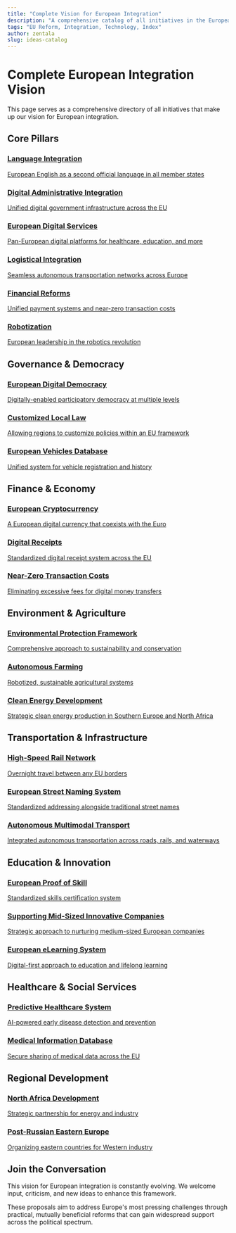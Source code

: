 ```yaml
---
title: "Complete Vision for European Integration"
description: "A comprehensive catalog of all initiatives in the European integration vision"
tags: "EU Reform, Integration, Technology, Index"
author: zentala
slug: ideas-catalog
---
```


# Complete European Integration Vision

This page serves as a comprehensive directory of all initiatives that make up our vision for European integration.

## Core Pillars

<div class="grid grid-cols-1 sm:grid-cols-2 lg:grid-cols-3 gap-4 my-8">
  <a href="/docs/ideas/culture/language-integration" class="block p-4 bg-white dark:bg-gray-800 rounded-lg shadow hover:shadow-md transition-shadow">
    <h3 class="text-lg font-bold text-indigo-600 dark:text-indigo-400 mb-1">Language Integration</h3>
    <p class="text-sm text-gray-600 dark:text-gray-300">European English as a second official language in all member states</p>
  </a>
  
  <a href="/docs/ideas/governance/european-egovernment" class="block p-4 bg-white dark:bg-gray-800 rounded-lg shadow hover:shadow-md transition-shadow">
    <h3 class="text-lg font-bold text-blue-600 dark:text-blue-400 mb-1">Digital Administrative Integration</h3>
    <p class="text-sm text-gray-600 dark:text-gray-300">Unified digital government infrastructure across the EU</p>
  </a>
  
  <a href="/docs/ideas/governance/blockchain-state" class="block p-4 bg-white dark:bg-gray-800 rounded-lg shadow hover:shadow-md transition-shadow">
    <h3 class="text-lg font-bold text-teal-600 dark:text-teal-400 mb-1">European Digital Services</h3>
    <p class="text-sm text-gray-600 dark:text-gray-300">Pan-European digital platforms for healthcare, education, and more</p>
  </a>
  
  <a href="/docs/ideas/transportation/autonomous-transportation" class="block p-4 bg-white dark:bg-gray-800 rounded-lg shadow hover:shadow-md transition-shadow">
    <h3 class="text-lg font-bold text-green-600 dark:text-green-400 mb-1">Logistical Integration</h3>
    <p class="text-sm text-gray-600 dark:text-gray-300">Seamless autonomous transportation networks across Europe</p>
  </a>
  
  <a href="/docs/ideas/finance/unified-payment-zone" class="block p-4 bg-white dark:bg-gray-800 rounded-lg shadow hover:shadow-md transition-shadow">
    <h3 class="text-lg font-bold text-yellow-600 dark:text-yellow-400 mb-1">Financial Reforms</h3>
    <p class="text-sm text-gray-600 dark:text-gray-300">Unified payment systems and near-zero transaction costs</p>
  </a>
  
  <a href="/docs/ideas/technology/autonomous-robotics-system" class="block p-4 bg-white dark:bg-gray-800 rounded-lg shadow hover:shadow-md transition-shadow">
    <h3 class="text-lg font-bold text-red-600 dark:text-red-400 mb-1">Robotization</h3>
    <p class="text-sm text-gray-600 dark:text-gray-300">European leadership in the robotics revolution</p>
  </a>
</div>

## Governance & Democracy

<div class="grid grid-cols-1 sm:grid-cols-2 lg:grid-cols-3 gap-4 my-8">
  <a href="/docs/ideas/governance/digital-democracy" class="block p-4 bg-white dark:bg-gray-800 rounded-lg shadow hover:shadow-md transition-shadow">
    <h3 class="text-lg font-bold text-blue-600 dark:text-blue-400 mb-1">European Digital Democracy</h3>
    <p class="text-sm text-gray-600 dark:text-gray-300">Digitally-enabled participatory democracy at multiple levels</p>
  </a>
  
  <a href="/docs/ideas/governance/customized-local-law" class="block p-4 bg-white dark:bg-gray-800 rounded-lg shadow hover:shadow-md transition-shadow">
    <h3 class="text-lg font-bold text-blue-600 dark:text-blue-400 mb-1">Customized Local Law</h3>
    <p class="text-sm text-gray-600 dark:text-gray-300">Allowing regions to customize policies within an EU framework</p>
  </a>
  
  <a href="/docs/ideas/governance/european-vehicles-database" class="block p-4 bg-white dark:bg-gray-800 rounded-lg shadow hover:shadow-md transition-shadow">
    <h3 class="text-lg font-bold text-blue-600 dark:text-blue-400 mb-1">European Vehicles Database</h3>
    <p class="text-sm text-gray-600 dark:text-gray-300">Unified system for vehicle registration and history</p>
  </a>
</div>

## Finance & Economy

<div class="grid grid-cols-1 sm:grid-cols-2 lg:grid-cols-3 gap-4 my-8">
  <a href="/docs/ideas/finance/european-cryptocurrency" class="block p-4 bg-white dark:bg-gray-800 rounded-lg shadow hover:shadow-md transition-shadow">
    <h3 class="text-lg font-bold text-yellow-600 dark:text-yellow-400 mb-1">European Cryptocurrency</h3>
    <p class="text-sm text-gray-600 dark:text-gray-300">A European digital currency that coexists with the Euro</p>
  </a>
  
  <a href="/docs/ideas/finance/digital-receipts" class="block p-4 bg-white dark:bg-gray-800 rounded-lg shadow hover:shadow-md transition-shadow">
    <h3 class="text-lg font-bold text-yellow-600 dark:text-yellow-400 mb-1">Digital Receipts</h3>
    <p class="text-sm text-gray-600 dark:text-gray-300">Standardized digital receipt system across the EU</p>
  </a>
  
  <a href="/docs/ideas/finance/near-zero-transaction-costs" class="block p-4 bg-white dark:bg-gray-800 rounded-lg shadow hover:shadow-md transition-shadow">
    <h3 class="text-lg font-bold text-yellow-600 dark:text-yellow-400 mb-1">Near-Zero Transaction Costs</h3>
    <p class="text-sm text-gray-600 dark:text-gray-300">Eliminating excessive fees for digital money transfers</p>
  </a>
</div>

## Environment & Agriculture

<div class="grid grid-cols-1 sm:grid-cols-2 lg:grid-cols-3 gap-4 my-8">
  <a href="/docs/ideas/environment/environment" class="block p-4 bg-white dark:bg-gray-800 rounded-lg shadow hover:shadow-md transition-shadow">
    <h3 class="text-lg font-bold text-green-600 dark:text-green-400 mb-1">Environmental Protection Framework</h3>
    <p class="text-sm text-gray-600 dark:text-gray-300">Comprehensive approach to sustainability and conservation</p>
  </a>
  
  <a href="/docs/ideas/agriculture/autonomous-farming" class="block p-4 bg-white dark:bg-gray-800 rounded-lg shadow hover:shadow-md transition-shadow">
    <h3 class="text-lg font-bold text-green-600 dark:text-green-400 mb-1">Autonomous Farming</h3>
    <p class="text-sm text-gray-600 dark:text-gray-300">Robotized, sustainable agricultural systems</p>
  </a>
  
  <a href="/docs/ideas/environment/clean-energy-development" class="block p-4 bg-white dark:bg-gray-800 rounded-lg shadow hover:shadow-md transition-shadow">
    <h3 class="text-lg font-bold text-green-600 dark:text-green-400 mb-1">Clean Energy Development</h3>
    <p class="text-sm text-gray-600 dark:text-gray-300">Strategic clean energy production in Southern Europe and North Africa</p>
  </a>
</div>

## Transportation & Infrastructure

<div class="grid grid-cols-1 sm:grid-cols-2 lg:grid-cols-3 gap-4 my-8">
  <a href="/docs/ideas/transportation/high-speed-rail" class="block p-4 bg-white dark:bg-gray-800 rounded-lg shadow hover:shadow-md transition-shadow">
    <h3 class="text-lg font-bold text-purple-600 dark:text-purple-400 mb-1">High-Speed Rail Network</h3>
    <p class="text-sm text-gray-600 dark:text-gray-300">Overnight travel between any EU borders</p>
  </a>
  
  <a href="/docs/ideas/infrastructure/european-street-naming" class="block p-4 bg-white dark:bg-gray-800 rounded-lg shadow hover:shadow-md transition-shadow">
    <h3 class="text-lg font-bold text-purple-600 dark:text-purple-400 mb-1">European Street Naming System</h3>
    <p class="text-sm text-gray-600 dark:text-gray-300">Standardized addressing alongside traditional street names</p>
  </a>
  
  <a href="/docs/ideas/transportation/autonomous-multimodal" class="block p-4 bg-white dark:bg-gray-800 rounded-lg shadow hover:shadow-md transition-shadow">
    <h3 class="text-lg font-bold text-purple-600 dark:text-purple-400 mb-1">Autonomous Multimodal Transport</h3>
    <p class="text-sm text-gray-600 dark:text-gray-300">Integrated autonomous transportation across roads, rails, and waterways</p>
  </a>
</div>

## Education & Innovation

<div class="grid grid-cols-1 sm:grid-cols-2 lg:grid-cols-3 gap-4 my-8">
  <a href="/docs/ideas/education/european-proof-of-skill" class="block p-4 bg-white dark:bg-gray-800 rounded-lg shadow hover:shadow-md transition-shadow">
    <h3 class="text-lg font-bold text-red-600 dark:text-red-400 mb-1">European Proof of Skill</h3>
    <p class="text-sm text-gray-600 dark:text-gray-300">Standardized skills certification system</p>
  </a>
  
  <a href="/docs/ideas/innovation/supporting-mid-sized-companies" class="block p-4 bg-white dark:bg-gray-800 rounded-lg shadow hover:shadow-md transition-shadow">
    <h3 class="text-lg font-bold text-red-600 dark:text-red-400 mb-1">Supporting Mid-Sized Innovative Companies</h3>
    <p class="text-sm text-gray-600 dark:text-gray-300">Strategic approach to nurturing medium-sized European companies</p>
  </a>
  
  <a href="/docs/ideas/education/european-elearning-system" class="block p-4 bg-white dark:bg-gray-800 rounded-lg shadow hover:shadow-md transition-shadow">
    <h3 class="text-lg font-bold text-red-600 dark:text-red-400 mb-1">European eLearning System</h3>
    <p class="text-sm text-gray-600 dark:text-gray-300">Digital-first approach to education and lifelong learning</p>
  </a>
</div>

## Healthcare & Social Services

<div class="grid grid-cols-1 sm:grid-cols-2 lg:grid-cols-3 gap-4 my-8">
  <a href="/docs/ideas/healthcare/predictive-healthcare" class="block p-4 bg-white dark:bg-gray-800 rounded-lg shadow hover:shadow-md transition-shadow">
    <h3 class="text-lg font-bold text-teal-600 dark:text-teal-400 mb-1">Predictive Healthcare System</h3>
    <p class="text-sm text-gray-600 dark:text-gray-300">AI-powered early disease detection and prevention</p>
  </a>
  
  <a href="/docs/ideas/healthcare/medical-database" class="block p-4 bg-white dark:bg-gray-800 rounded-lg shadow hover:shadow-md transition-shadow">
    <h3 class="text-lg font-bold text-teal-600 dark:text-teal-400 mb-1">Medical Information Database</h3>
    <p class="text-sm text-gray-600 dark:text-gray-300">Secure sharing of medical data across the EU</p>
  </a>
</div>

## Regional Development

<div class="grid grid-cols-1 sm:grid-cols-2 lg:grid-cols-3 gap-4 my-8">
  <a href="/docs/ideas/regional/northern-africa" class="block p-4 bg-white dark:bg-gray-800 rounded-lg shadow hover:shadow-md transition-shadow">
    <h3 class="text-lg font-bold text-indigo-600 dark:text-indigo-400 mb-1">North Africa Development</h3>
    <p class="text-sm text-gray-600 dark:text-gray-300">Strategic partnership for energy and industry</p>
  </a>
  
  <a href="/docs/ideas/regional/post-russian-eastern-europe" class="block p-4 bg-white dark:bg-gray-800 rounded-lg shadow hover:shadow-md transition-shadow">
    <h3 class="text-lg font-bold text-indigo-600 dark:text-indigo-400 mb-1">Post-Russian Eastern Europe</h3>
    <p class="text-sm text-gray-600 dark:text-gray-300">Organizing eastern countries for Western industry</p>
  </a>
</div>

<div class="my-8 p-6 bg-blue-50 dark:bg-blue-900 rounded-lg shadow-md">
  <h2 class="text-xl font-bold mb-4">Join the Conversation</h2>
  <p class="mb-4">This vision for European integration is constantly evolving. We welcome input, criticism, and new ideas to enhance this framework.</p>
  <p>These proposals aim to address Europe's most pressing challenges through practical, mutually beneficial reforms that can gain widespread support across the political spectrum.</p>
</div>